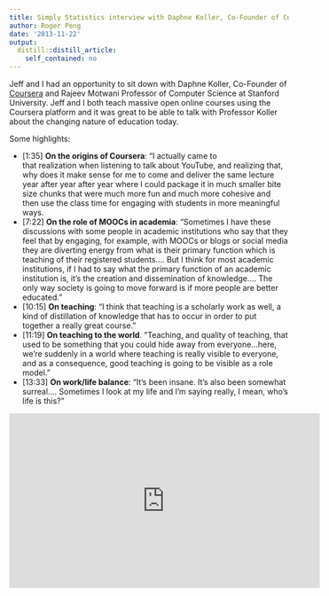 ```yaml
---
title: Simply Statistics interview with Daphne Koller, Co-Founder of Coursera
author: Roger Peng
date: '2013-11-22'
output:
  distill::distill_article:
    self_contained: no
---
```



Jeff and I had an opportunity to sit down with Daphne Koller, Co-Founder of [Coursera](http://coursera.org) and Rajeev Motwani Professor of Computer Science at Stanford University. Jeff and I both teach massive open online courses using the Coursera platform and it was great to be able to talk with Professor Koller about the changing nature of education today.

Some highlights:

  * [1:35] **On the origins of Coursera**: "I actually came to that realization when listening to talk about YouTube, and realizing that, why does it make sense for me to come and deliver the same lecture year after year after year where I could package it in much smaller bite size chunks that were much more fun and much more cohesive and then use the class time for engaging with students in more meaningful ways.
  * [7:22] **On the role of MOOCs in academia**: "Sometimes I have these discussions with some people in academic institutions who say that they feel that by engaging, for example, with MOOCs or blogs or social media they are diverting energy from what is their primary function which is teaching of their registered students.... But I think for most academic institutions, if I had to say what the primary function of an academic institution is, it's the creation and dissemination of knowledge.... The only way society is going to move forward is if more people are better educated."
  * [10:15] **On teaching**: "I think that teaching is a scholarly work as well, a kind of distillation of knowledge that has to occur in order to put together a really great course."
  * [11:19] **On teaching to the world**. "Teaching, and quality of teaching, that used to be something that you could hide away from everyone...here, we're suddenly in a world where teaching is really visible to everyone, and as a consequence, good teaching is going to be visible as a role model."
  * [13:33] **On work/life balance**: "It's been insane. It's also been somewhat surreal.... Sometimes I look at my life and I'm saying really, I mean, who's life is this?"

<iframe width="560" height="315" src="https://www.youtube.com/embed/6Mx3_9fo_aE" frameborder="0" allowfullscreen></iframe>
